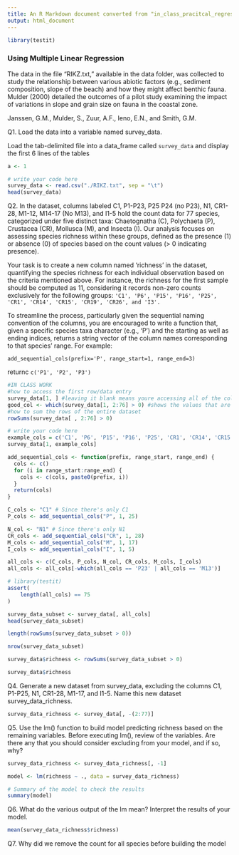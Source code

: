 ```yaml
---
title: An R Markdown document converted from "in_class_pracitcal_regression.ipynb"
output: html_document
---
```


```r
library(testit)
```

### Using Multiple Linear Regression

The data in the file "RIKZ.txt," available in the data folder, was collected to study the relationship between various abiotic factors (e.g., sediment composition, slope of the beach) and how they might affect benthic fauna. Mulder (2000) detailed the outcomes of a pilot study examining the impact of variations in slope and grain size on fauna in the coastal zone.

Janssen, G.M., Mulder, S., Zuur, A.F., Ieno, E.N., and Smith, G.M.


Q1. Load the data into a variable named survey_data.

Load the tab-delimited file  into a data_frame called `survey_data` and  display the first 6 lines of the tables

```r
a <- 1
```


```r
# write your code here
survey_data <- read.csv("./RIKZ.txt", sep = "\t")
head(survey_data)
```

Q2. In the dataset, columns labeled C1, P1-P23, P25 P24 (no P23), N1, CR1-28, M1-12, M14-17 (No M13), and I1-5 hold the count data for 77 species, categorized under five distinct taxa: Chaetognatha (C), Polychaeta (P), Crustacea (CR), Mollusca (M), and Insecta (I). Our analysis focuses on assessing species richness within these groups, defined as the presence (1) or absence (0) of species based on the count values (> 0 indicating presence).

Your task is to create a new column named 'richness' in the dataset, quantifying the species richness for each individual observation based on the criteria mentioned above. For instance, the richness for the first sample should be computed as 11, considering it records non-zero counts exclusively for the following groups: `'C1', 'P6', 'P15', 'P16', 'P25', 'CR1', 'CR14', 'CR15', 'CR19', 'CR26', and 'I3'.`

To streamline the process, particularly given the sequential naming convention of the columns, you are encouraged to write a function that, given a specific species taxa character (e.g., 'P') and the starting as well as ending indices, returns a string vector of the column names corresponding to that species' range. For example:

```
add_sequential_cols(prefix='P', range_start=1, range_end=3)
```

returnc `c('P1', 'P2', 'P3')`

```r
#IN CLASS WORK
#how to access the first row/data entry
survey_data[1, ] #leaving it blank means youre accessing all of the columns
good_col <- which(survey_data[1, 2:76] > 0) #shows the values that are greater than 0
#how to sum the rows of the entire dataset
rowSums(survey_data[ , 2:76] > 0)
```

```r
# write your code here
example_cols = c('C1', 'P6', 'P15', 'P16', 'P25', 'CR1', 'CR14', 'CR15', 'CR19', 'CR26', 'I3')
survey_data[1, example_cols]
```

```r
add_sequential_cols <- function(prefix, range_start, range_end) {
  cols <- c()
  for (i in range_start:range_end) {
    cols <- c(cols, paste0(prefix, i))
  }
  return(cols)
}

C_cols <- "C1" # Since there's only C1
P_cols <- add_sequential_cols("P", 1, 25)

N_col <- "N1" # Since there's only N1
CR_cols <- add_sequential_cols("CR", 1, 28)
M_cols <- add_sequential_cols("M", 1, 17)
I_cols <- add_sequential_cols("I", 1, 5)

all_cols <- c(C_cols, P_cols, N_col, CR_cols, M_cols, I_cols)
all_cols <- all_cols[-which(all_cols == 'P23' | all_cols == 'M13')]
```

```r
# library(testit)
assert(
    length(all_cols) == 75
)
```

```r
survey_data_subset <- survey_data[, all_cols]
head(survey_data_subset)
```

```r
length(rowSums(survey_data_subset > 0))
```

```r
nrow(survey_data_subset)
```

```r
survey_data$richness <- rowSums(survey_data_subset > 0)
```

```r
survey_data$richness
```

Q4. 
Generate a new dataset from survey_data, excluding the columns C1, P1-P25, N1, CR1-28, M1-17, and I1-5. Name this new dataset survey_data_richness.


```r
survey_data_richness <- survey_data[, -(2:77)]
```

Q5. 
Use the lm() function to build model predicting richness based on the remaining variables. Before executing lm(),  review of the variables. Are there any that you should consider excluding from your model, and if so, why?    

```r
survey_data_richness <- survey_data_richness[, -1]
```

```r
model <- lm(richness ~ ., data = survey_data_richness)

# Summary of the model to check the results
summary(model)
```

Q6. What do the various output of the lm mean? Interpret the results of your model.


```r
mean(survey_data_richness$richness)
```

Q7. Why did we remove the count for all species before building the model

